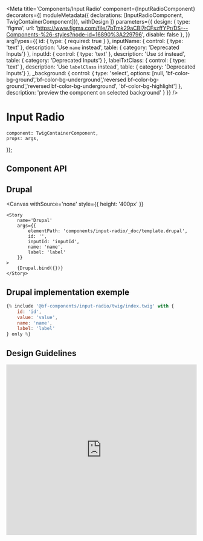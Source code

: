 
<Meta
    title='Components/Input Radio'
    component={InputRadioComponent}
    decorators={[
        moduleMetadata({ declarations: [InputRadioComponent, TwigContainerComponent]}),
        withDesign
    ]}
    parameters={{
        design: {
            type: 'figma',
            url: 'https://www.figma.com/file/7bTmk29aCBl7rCFszffYPr/DS---Components-%26-styles?node-id=16890%3A229796',
            disable: false
        },
    }}
    argTypes={{
        id: {
            type: { required: true }
        },
        inputName: {
            control: { type: 'text' },
            description: 'Use `name` instead',
            table: { category: 'Deprecated Inputs'}
        },
        inputId: {
            control: { type: 'text' },
            description: 'Use `id` instead',
            table: { category: 'Deprecated Inputs'}
        },
        labelTxtClass: {
            control: { type: 'text' },
            description: 'Use `labelClass` instead',
            table: { category: 'Deprecated Inputs'}
        },
        _background: {
            control: {
                type: 'select',
                options: [null, 'bf-color-bg-ground','bf-color-bg-underground','reversed bf-color-bg-ground','reversed bf-color-bg-underground', 'bf-color-bg-highlight']
            },
            description: 'preview the component on selected background'
        }
    }}
/>

# Input Radio


    component: TwigContainerComponent,
    props: args,
});

## Component API

<Props of={InputRadioComponent} />

## Drupal

<Canvas
    withSource='none'
    style={{ height: '400px' }}
>
    <Story
        name='Drupal'
        args={{
            elementPath: 'components/input-radio/_doc/template.drupal',
            id: '',
            inputId: 'inputId',
            name: 'name',
            label: 'label'
        }}
    >
        {Drupal.bind({})}
    </Story>
</Canvas>


## Drupal implementation exemple

```jsx
{% include '@bf-components/input-radio/twig/index.twig' with {
    id: 'id',
    value: 'value',
    name: 'name',
    label: 'label'
} only %}
```


## Design Guidelines

<iframe width='100%' height='450' src='https://www.figma.com/embed?embed_host=share&url=https%3A%2F%2Fwww.figma.com%2Ffile%2F7bTmk29aCBl7rCFszffYPr%2FDS---Components-%2526-styles%3Fnode-id%3D16890%253A229796' frameBorder='0' allowFullScreen></iframe>
